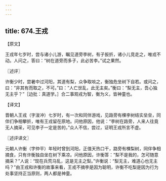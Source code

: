 ```yaml
---
---
---
```

title: 674.王戎
---



【原文】

王戎年七岁时，尝与诸小儿游，瞩见道旁李树，有子扳折，诸小儿竞走之，唯戎不动。人问之，答曰：“树在道旁而多子，此必苦李。”试之果然。

〖述评〗

许衡少时，尝暑中过河阳，其道有梨，众争取啖之，衡独危坐树下自若。或问之，曰：“非其有而取之，不可。”曰：“人亡世乱，此无主矣。”衡曰：“梨无主，吾心独无主乎？”［边批：真道学。］合二事观戎为智，衡为义，皆神童也。

【译文】

晋朝人王戎（字浚冲）七岁时，有一次和同伴游戏，见路旁有棵李树结实垒垒，同伴们争相攀折，唯有王戎留在原地。问他原因，他说：“李树在路旁，人来人往竟无人摘采，可见李子一定是苦的，”众人不信，尝过，证明王戎所言不虚。

〖述评译文〗

元朝人许衡（字仲平）年轻时曾到河阳，正值天热口干，路旁有棵梨树，同伴争相摘食，只有许衡独自坐在树下乘凉。问他原因，许衡答：“梨不是我的，怎可随意摘采？”人说：“现在兵荒马乱，这是无主之梨。”许衡说：“梨无主，难道心也无主吗？”由王戎和许衡的故事来看，王戎不摘李是因为聪明，许衡不吃梨是因为行为处事坚持正当原则，两人都是神童。